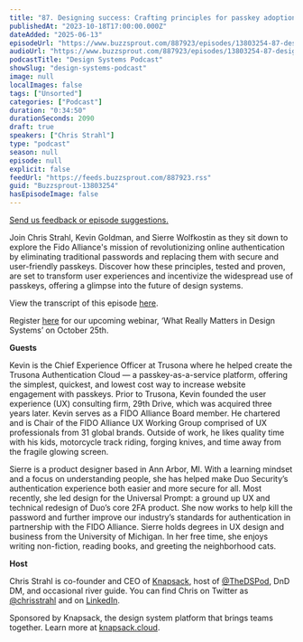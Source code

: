 ```yaml
---
title: "87. Designing success: Crafting principles for passkey adoption with Kevin Goldman and Sierre Wolfkostin at FIDO Alliance"
publishedAt: "2023-10-18T17:00:00.000Z"
dateAdded: "2025-06-13"
episodeUrl: "https://www.buzzsprout.com/887923/episodes/13803254-87-designing-success-crafting-principles-for-passkey-adoption-with-kevin-goldman-and-sierre-wolfkostin-at-fido-alliance.mp3"
audioUrl: "https://www.buzzsprout.com/887923/episodes/13803254-87-designing-success-crafting-principles-for-passkey-adoption-with-kevin-goldman-and-sierre-wolfkostin-at-fido-alliance.mp3"
podcastTitle: "Design Systems Podcast"
showSlug: "design-systems-podcast"
image: null
localImages: false
tags: ["Unsorted"]
categories: ["Podcast"]
duration: "0:34:50"
durationSeconds: 2090
draft: true
speakers: ["Chris Strahl"]
type: "podcast"
season: null
episode: null
explicit: false
feedUrl: "https://feeds.buzzsprout.com/887923.rss"
guid: "Buzzsprout-13803254"
hasEpisodeImage: false
---
```

[Send us feedback or episode suggestions.](https://www.buzzsprout.com/twilio/text_messages/887923/open_sms)

Join Chris Strahl, Kevin Goldman, and Sierre Wolfkostin as they sit down to explore the Fido Alliance's mission of revolutionizing online authentication by eliminating traditional passwords and replacing them with secure and user-friendly passkeys. Discover how these principles, tested and proven, are set to transform user experiences and incentivize the widespread use of passkeys, offering a glimpse into the future of design systems.

View the transcript of this episode [here](https://docs.google.com/document/d/1jadT7D2xKaIgpzNCMj-A9R7MrD44Rqjv/edit).

Register [here](https://knapsack-cloud.zoom.us/webinar/register/WN_laqrUBmyRmSqxihk3MylOw#/registration) for our upcoming webinar, ‘What Really Matters in Design Systems’ on October 25th. 

**Guests**

Kevin is the Chief Experience Officer at Trusona where he helped create the Trusona Authentication Cloud — a passkey-as-a-service platform, offering the simplest, quickest, and lowest cost way to increase website engagement with passkeys. Prior to Trusona, Kevin founded the user experience (UX) consulting firm, 29th Drive, which was acquired three years later. Kevin serves as a FIDO Alliance Board member. He chartered and is Chair of the FIDO Alliance UX Working Group comprised of UX professionals from 31 global brands. Outside of work, he likes quality time with his kids, motorcycle track riding, forging knives, and time away from the fragile glowing screen.

Sierre is a product designer based in Ann Arbor, MI. With a learning mindset and a focus on understanding people, she has helped make Duo Security’s authentication experience both easier and more secure for all. Most recently, she led design for the Universal Prompt: a ground up UX and technical redesign of Duo’s core 2FA product. She now works to help kill the password and further improve our industry’s standards for authentication in partnership with the FIDO Alliance. Sierre holds degrees in UX design and business from the University of Michigan. In her free time, she enjoys writing non-fiction, reading books, and greeting the neighborhood cats.

**Host**

Chris Strahl is co-founder and CEO of [Knapsack](https://www.knapsack.cloud/), host of [@TheDSPod](https://twitter.com/thedspod), DnD DM, and occasional river guide. You can find Chris on Twitter as [@chrisstrahl](https://twitter.com/chrisstrahl) and on [LinkedIn](https://www.linkedin.com/in/chrisstrahl/).  

Sponsored by Knapsack, the design system platform that brings teams together. Learn more at [knapsack.cloud](https://www.knapsack.cloud/?utm_source=podcast).
